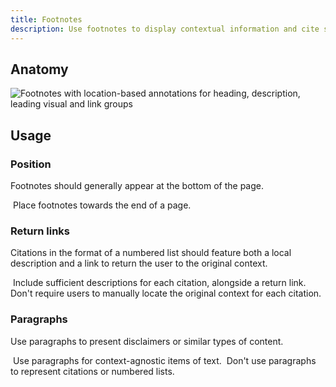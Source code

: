 ```yaml
---
title: Footnotes
description: Use footnotes to display contextual information and cite sources in the page content.
---
```




## Anatomy

<img
  src={anatomy}
  alt="Footnotes with location-based annotations for heading, description, leading visual and link groups"
/>

## Usage

### Position

Footnotes should generally appear at the bottom of the page.

<DoDontContainer stacked>
  <Do>
    <img src={doPosition} alt="" />
    <Caption>Place footnotes towards the end of a page.</Caption>
  </Do>
</DoDontContainer>

### Return links

Citations in the format of a numbered list should feature both a local description and a link to return the user to the original context.

<DoDontContainer>
  <Do>
    <img src={doReturnLinks} alt="" />
    <Caption>
      Include sufficient descriptions for each citation, alongside a return
      link.
    </Caption>
  </Do>
  <Dont>
    <img src={dontReturnLinks} alt="" />
    <Caption>
      Don't require users to manually locate the original context for each
      citation.
    </Caption>
  </Dont>
</DoDontContainer>

### Paragraphs

Use paragraphs to present disclaimers or similar types of content.

<DoDontContainer>
  <Do>
    <img alt="" src={doUseDisclaimer} />
    <Caption>Use paragraphs for context-agnostic items of text.</Caption>
  </Do>
  <Dont>
    <img alt="" src={dontUseDisclaimer} />
    <Caption>
      Don't use paragraphs to represent citations or numbered lists.
    </Caption>
  </Dont>
</DoDontContainer>
